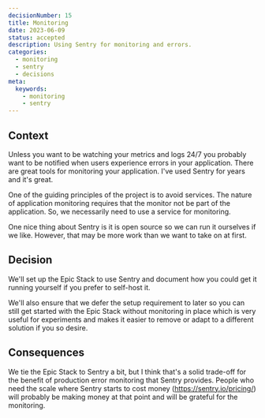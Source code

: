 ```yaml
---
decisionNumber: 15
title: Monitoring
date: 2023-06-09 
status: accepted
description: Using Sentry for monitoring and errors.
categories:
  - monitoring
  - sentry
  - decisions
meta:
  keywords:
    - monitoring
    - sentry
---
```


## Context

Unless you want to be watching your metrics and logs 24/7 you probably want to
be notified when users experience errors in your application. There are great
tools for monitoring your application. I've used Sentry for years and it's
great.

One of the guiding principles of the project is to avoid services. The nature of
application monitoring requires that the monitor not be part of the application.
So, we necessarily need to use a service for monitoring.

One nice thing about Sentry is it is open source so we can run it ourselves if
we like. However, that may be more work than we want to take on at first.

## Decision

We'll set up the Epic Stack to use Sentry and document how you could get it
running yourself if you prefer to self-host it.

We'll also ensure that we defer the setup requirement to later so you can still
get started with the Epic Stack without monitoring in place which is very useful
for experiments and makes it easier to remove or adapt to a different solution
if you so desire.

## Consequences

We tie the Epic Stack to Sentry a bit, but I think that's a solid trade-off for
the benefit of production error monitoring that Sentry provides. People who need
the scale where Sentry starts to cost money (https://sentry.io/pricing/) will
probably be making money at that point and will be grateful for the monitoring.
